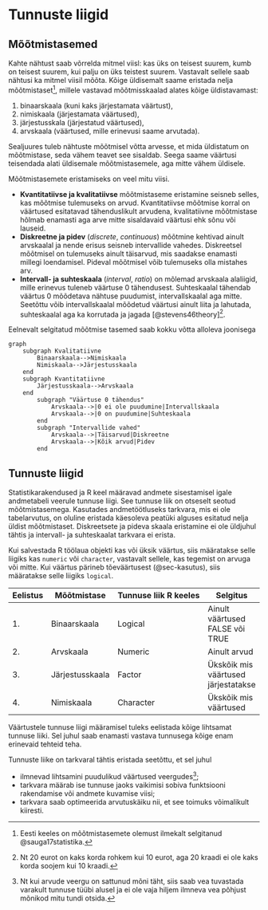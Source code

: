 # Tunnuste liigid {#sec-tunnused}

## Mõõtmistasemed

Kahte nähtust saab võrrelda mitmel viisl: kas üks on teisest suurem, kumb on teisest suurem, kui palju on üks teistest suurem. Vastavalt sellele saab nähtusi ka mitmel viisil mõõta. Kõige üldisemalt saame eristada nelja mõõtmistaset^[Eesti keeles on  mõõtmistasemete olemust ilmekalt selgitanud @sauga17statistika.], millele vastavad mõõtmisskaalad alates kõige üldistavamast:

1. binaarskaala (kuni kaks järjestamata väärtust), 
2. nimiskaala (järjestamata väärtused),
3. järjestusskala (järjestatud väärtused), 
4. arvskaala (väärtused, mille erinevusi saame arvutada).

Sealjuures tuleb nähtuste mõõtmisel võtta arvesse, et mida üldistatum on mõõtmistase, seda vähem teavet see sisaldab. Seega saame väärtusi teisendada alati üldisemale mõõtmistasemele, aga mitte vähem üldisele.

Mõõtmistasemete eristamiseks on veel mitu viisi.

- **Kvantitatiivse ja kvalitatiivse** mõõtmistaseme eristamine seisneb selles, kas mõõtmise tulemuseks on arvud. Kvantitatiivse mõõtmise korral on väärtused esitatavad tähenduslikult arvudena, kvalitatiivne mõõtmistase hõlmab enamasti aga arve mitte sisaldavaid väärtusi ehk sõnu või lauseid.
- **Diskreetne ja pidev** (*discrete*, *continuous*) mõõtmine kehtivad ainult arvskaalal ja nende erisus seisneb intervallide vahedes. Diskreetsel mõõtmisel on tulemuseks ainult täisarvud, mis saadakse enamasti millegi loendamisel. Pideval mõõtmisel võib tulemuseks olla mistahes arv.
- **Intervall- ja suhteskaala** (*interval*, *ratio*) on mõlemad arvskaala alaliigid, mille erinevus tuleneb väärtuse 0 tähendusest. Suhteskaalal tähendab väärtus 0 mõõdetava nähtuse puudumist, intervallskaalal aga mitte. Seetõttu võib intervallskaalal mõõdetud väärtusi ainult liita ja lahutada, suhteskaalal aga ka korrutada ja jagada [@stevens46theory]^[Nt 20 eurot on kaks korda rohkem kui 10 eurot, aga 20 kraadi ei ole kaks korda soojem kui 10 kraadi.]. 

Eelnevalt selgitatud mõõtmise tasemed saab kokku võtta alloleva joonisega

```mermaid
graph
	subgraph Kvalitatiivne
	    Binaarskaala-->Nimiskaala
	    Nimiskaala-->Järjestusskaala
	end
	subgraph Kvantitatiivne
	    Järjestusskaala-->Arvskaala
	end
		subgraph "Väärtuse 0 tähendus"
		    Arvskaala-->|0 ei ole puudumine|Intervallskaala
		    Arvskaala-->|0 on puudumine|Suhteskaala
		end
		subgraph "Intervallide vahed"
		    Arvskaala-->|Täisarvud|Diskreetne
		    Arvskaala-->|Kõik arvud|Pidev
		end
```

<!--
Levels of measurement
-->

## Tunnuste liigid

Statistikarakendused ja R keel määravad andmete sisestamisel igale andmetabeli veerule tunnuse liigi. See tunnuse liik on otseselt seotud mõõtmistasemega. Kasutades andmetöötluseks tarkvara, mis ei ole tabelarvutus, on oluline eristada käesoleva peatüki alguses esitatud nelja üldist mõõtmistaset. Diskreetsete ja pideva skaala eristamine ei ole üldjuhul tähtis ja intervall- ja suhteskaalat tarkvara ei erista. 

Kui salvestada R töölaua objekti kas või üksik väärtus, siis määratakse selle liigiks kas `numeric` või `character`, vastavalt sellele, kas tegemist on arvuga või mitte. Kui väärtus pärineb tõeväärtusest (@sec-kasutus), siis määratakse selle liigiks `logical`.

|Eelistus | Mõõtmistase | Tunnuse liik R keeles | Selgitus |
|---|----------|-----------------------|--|
|1.| Binaarskaala   | Logical   | Ainult väärtused FALSE või TRUE|
|2.| Arvskaala | Numeric     | Ainult arvud|
|3.| Järjestusskaala  | Factor    | Ükskõik mis väärtused järjestatakse |
|4.| Nimiskaala  | Character | Ükskõik mis väärtused |

::: {.callout-tip}
Väärtustele tunnuse liigi määramisel tuleks eelistada  kõige lihtsamat tunnuse liiki. Sel juhul saab enamasti vastava tunnusega kõige enam erinevaid tehteid teha.
:::

Tunnuste liike on tarkvaral tähtis eristada seetõttu, et sel juhul 

- ilmnevad lihtsamini puudulikud väärtused veergudes^[Nt kui arvude veergu on sattunud mõni täht, siis saab vea tuvastada varakult tunnuse tüübi alusel ja ei ole vaja hiljem ilmneva vea põhjust mõnikod mitu tundi otsida.]; 
- tarkvara määrab ise tunnuse jaoks vaikimisi sobiva funktsiooni rakendamise või andmete kuvamise viisi; 
- tarkvara saab optimeerida arvutuskäiku nii, et see toimuks võimalikult kiiresti. 

<!--
Types of variables
-->
